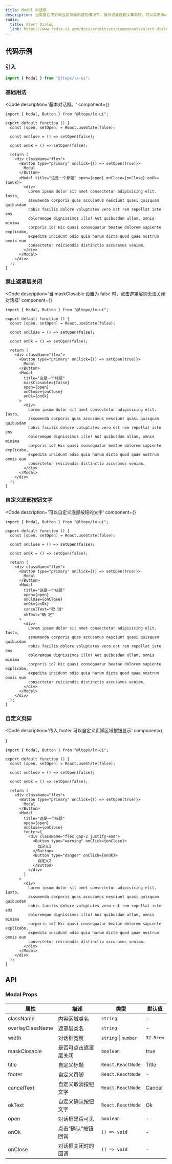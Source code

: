 ```yaml
---
title: Modal 对话框
description: 当需要在不影响当前页面内容的情况下，展示或处理相关事务时，可以采用Modal模态框在当前页面打开一个浮层，承载相应的操作。
radix:
  title: Alert Dialog
  link: https://www.radix-ui.com/docs/primitives/components/alert-dialog
---
```



## 代码示例

### 引入

```js copy
import { Modal } from "@ltopx/lx-ui";
```

### 基础用法

<Code 
  description='基本对话框。' 
  component={<Basic />}
>
```tsx filename="Modal.tsx" copy
import { Modal, Button } from "@ltopx/lx-ui";

export default function () {
  const [open, setOpen] = React.useState(false);
  
  const onClose = () => setOpen(false);
  
  const onOk = () => setOpen(false);
  
  return (
    <div className="flex">
      <Button type="primary" onClick={() => setOpen(true)}>
        Modal
      </Button>
      <Modal title="这是一个标题" open={open} onClose={onClose} onOk={onOk}>
        <div>
          Lorem ipsum dolor sit amet consectetur adipisicing elit. Iusto,
          assumenda corporis quas accusamus nesciunt quasi quisquam quibusdam
          nobis facilis dolore voluptates vero est rem repellat iste eos
          doloremque dignissimos illo! Aut quibusdam ullam, omnis minima
          corporis id? Hic quasi consequatur beatae dolorem sapiente explicabo,
          expedita incidunt odio quia harum dicta quod quae nostrum omnis eum
          consectetur reiciendis distinctio accusamus veniam.
        </div>
      </Modal>
    </div>
  );
}
```
</Code>

### 禁止遮罩层关闭

<Code 
  description='当 maskClosable 设置为 false 时，点击遮罩层则无法关闭对话框' 
  component={<MaskClosable />}
>
```tsx filename="Modal.tsx" copy {17}
import { Modal, Button } from "@ltopx/lx-ui";

export default function () {
  const [open, setOpen] = React.useState(false);
  
  const onClose = () => setOpen(false);
  
  const onOk = () => setOpen(false);
  
  return (
    <div className="flex">
      <Button type="primary" onClick={() => setOpen(true)}>
        Modal
      </Button>
      <Modal
        title="这是一个标题"
        maskClosable={false}
        open={open}
        onClose={onClose}
        onOk={onOk}
      >
        <div>
          Lorem ipsum dolor sit amet consectetur adipisicing elit. Iusto,
          assumenda corporis quas accusamus nesciunt quasi quisquam quibusdam
          nobis facilis dolore voluptates vero est rem repellat iste eos
          doloremque dignissimos illo! Aut quibusdam ullam, omnis minima
          corporis id? Hic quasi consequatur beatae dolorem sapiente explicabo,
          expedita incidunt odio quia harum dicta quod quae nostrum omnis eum
          consectetur reiciendis distinctio accusamus veniam.
        </div>
      </Modal>
    </div>
  );
}
```
</Code>

### 自定义底部按钮文字

<Code 
  description='可以自定义底部按钮的文字' 
  component={<FooterText />}
>
```tsx filename="Modal.tsx" copy {17}
import { Modal, Button } from "@ltopx/lx-ui";

export default function () {
  const [open, setOpen] = React.useState(false);
  
  const onClose = () => setOpen(false);
  
  const onOk = () => setOpen(false);
  
  return (
    <div className="flex">
      <Button type="primary" onClick={() => setOpen(true)}>
        Modal
      </Button>
      <Modal
        title="这是一个标题"
        open={open}
        onClose={onClose}
        onOk={onOk}
        cancelText="取 消"
        okText="确 定"
      >
        <div>
          Lorem ipsum dolor sit amet consectetur adipisicing elit. Iusto,
          assumenda corporis quas accusamus nesciunt quasi quisquam quibusdam
          nobis facilis dolore voluptates vero est rem repellat iste eos
          doloremque dignissimos illo! Aut quibusdam ullam, omnis minima
          corporis id? Hic quasi consequatur beatae dolorem sapiente explicabo,
          expedita incidunt odio quia harum dicta quod quae nostrum omnis eum
          consectetur reiciendis distinctio accusamus veniam.
        </div>
      </Modal>
    </div>
  );
}
```
</Code>

### 自定义页脚

<Code 
  description='传入 footer 可以自定义页脚区域按钮显示' 
  component={<Footer />}
>
```tsx filename="Modal.tsx" copy {19-28}
import { Modal, Button } from "@ltopx/lx-ui";

export default function () {
  const [open, setOpen] = React.useState(false);
  
  const onClose = () => setOpen(false);
  
  const onOk = () => setOpen(false);
  
  return (
    <div className="flex">
      <Button type="primary" onClick={() => setOpen(true)}>
        Modal
      </Button>
      <Modal
        title="这是一个标题"
        open={open}
        onClose={onClose}
        footer={
          <div className="flex gap-2 justify-end">
            <Button type="warning" onClick={onClose}>
              自定义1
            </Button>
            <Button type="danger" onClick={onOk}>
              自定义2
            </Button>
          </div>
        }
      >
        <div>
          Lorem ipsum dolor sit amet consectetur adipisicing elit. Iusto,
          assumenda corporis quas accusamus nesciunt quasi quisquam quibusdam
          nobis facilis dolore voluptates vero est rem repellat iste eos
          doloremque dignissimos illo! Aut quibusdam ullam, omnis minima
          corporis id? Hic quasi consequatur beatae dolorem sapiente explicabo,
          expedita incidunt odio quia harum dicta quod quae nostrum omnis eum
          consectetur reiciendis distinctio accusamus veniam.
        </div>
      </Modal>
    </div>
  );
}
```
</Code>

## API

### Modal Props

| 属性             | 描述                 | 类型                 | 默认值    |
| ---------------- | -------------------- | -------------------- | --------- |
| className        | 内容区域类名         | `string`             | -         |
| overlayClassName | 遮罩层类名           | `string`             | -         |
| width            | 对话框宽度           | `string` \| `number` | `32.5rem` |
| maskClosable     | 是否可点击遮罩层关闭 | `boolean`            | true      |
| title            | 自定义标题           | `React.ReactNode`    | Title     |
| footer           | 自定义页脚           | `React.ReactNode`    | -         |
| cancelText       | 自定义取消按钮文字   | `React.ReactNode`    | Cancel    |
| okText           | 自定义确认按钮文字   | `React.ReactNode`    | Ok        |
| open             | 对话框是否可见       | `boolean`            | -         |
| onOk             | 点击“确认”按钮回调   | `() => void`         | -         |
| onClose          | 对话框关闭时的回调   | `() => void`         | -         |
